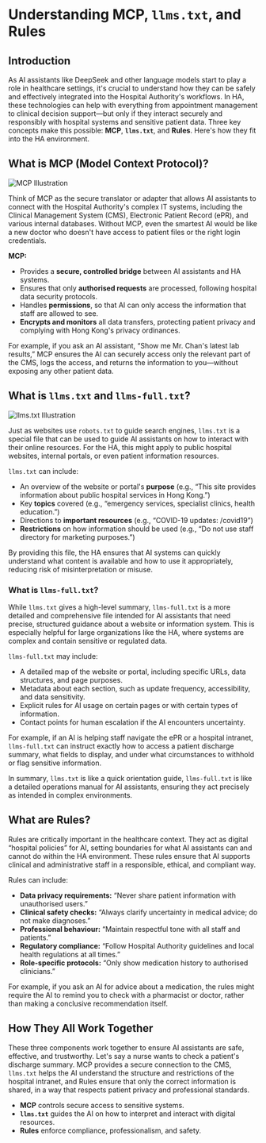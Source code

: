 # Understanding MCP, `llms.txt`, and Rules

## Introduction

As AI assistants like DeepSeek and other language models start to play a role in healthcare settings, it's crucial to understand how they can be safely and effectively integrated into the Hospital Authority's workflows. In HA, these technologies can help with everything from appointment management to clinical decision support—but only if they interact securely and responsibly with hospital systems and sensitive patient data. Three key concepts make this possible: **MCP**, **`llms.txt`**, and **Rules**. Here's how they fit into the HA environment.

## What is MCP (Model Context Protocol)?

<div className="flex justify-center p-4">
	<img src="/mcp-illustration.webp" alt="MCP Illustration" className="max-w-3/4" />
</div>

Think of MCP as the secure translator or adapter that allows AI assistants to connect with the Hospital Authority's complex IT systems, including the Clinical Management System (CMS), Electronic Patient Record (ePR), and various internal databases. Without MCP, even the smartest AI would be like a new doctor who doesn't have access to patient files or the right login credentials.

**MCP:**

- Provides a **secure, controlled bridge** between AI assistants and HA systems.
- Ensures that only **authorised requests** are processed, following hospital data security protocols.
- Handles **permissions**, so that AI can only access the information that staff are allowed to see.
- **Encrypts and monitors** all data transfers, protecting patient privacy and complying with Hong Kong's privacy ordinances.

For example, if you ask an AI assistant, “Show me Mr. Chan's latest lab results,” MCP ensures the AI can securely access only the relevant part of the CMS, logs the access, and returns the information to you—without exposing any other patient data.

## What is `llms.txt` and `llms-full.txt`?

<div className="flex justify-center p-4">
	<img src="/llms-txt.png" alt="llms.txt Illustration" className="max-w-3/4" />
</div>

Just as websites use `robots.txt` to guide search engines, `llms.txt` is a special file that can be used to guide AI assistants on how to interact with their online resources. For the HA, this might apply to public hospital websites, internal portals, or even patient information resources.

`llms.txt` can include:

- An overview of the website or portal's **purpose** (e.g., “This site provides information about public hospital services in Hong Kong.”)
- Key **topics** covered (e.g., “emergency services, specialist clinics, health education.”)
- Directions to **important resources** (e.g., “COVID-19 updates: /covid19”)
- **Restrictions** on how information should be used (e.g., “Do not use staff directory for marketing purposes.”)

By providing this file, the HA ensures that AI systems can quickly understand what content is available and how to use it appropriately, reducing risk of misinterpretation or misuse.

### What is `llms-full.txt`?

While `llms.txt` gives a high-level summary, `llms-full.txt` is a more detailed and comprehensive file intended for AI assistants that need precise, structured guidance about a website or information system. This is especially helpful for large organizations like the HA, where systems are complex and contain sensitive or regulated data.

`llms-full.txt` may include:

- A detailed map of the website or portal, including specific URLs, data structures, and page purposes.
- Metadata about each section, such as update frequency, accessibility, and data sensitivity.
- Explicit rules for AI usage on certain pages or with certain types of information.
- Contact points for human escalation if the AI encounters uncertainty.

For example, if an AI is helping staff navigate the ePR or a hospital intranet, `llms-full.txt` can instruct exactly how to access a patient discharge summary, what fields to display, and under what circumstances to withhold or flag sensitive information.

In summary, `llms.txt` is like a quick orientation guide, `llms-full.txt` is like a detailed operations manual for AI assistants, ensuring they act precisely as intended in complex environments.

## What are Rules?

Rules are critically important in the healthcare context. They act as digital “hospital policies” for AI, setting boundaries for what AI assistants can and cannot do within the HA environment. These rules ensure that AI supports clinical and administrative staff in a responsible, ethical, and compliant way.

Rules can include:
- **Data privacy requirements:** “Never share patient information with unauthorised users.”
- **Clinical safety checks:** “Always clarify uncertainty in medical advice; do not make diagnoses.”
- **Professional behaviour:** “Maintain respectful tone with all staff and patients.”
- **Regulatory compliance:** “Follow Hospital Authority guidelines and local health regulations at all times.”
- **Role-specific protocols:** “Only show medication history to authorised clinicians.”

For example, if you ask an AI for advice about a medication, the rules might require the AI to remind you to check with a pharmacist or doctor, rather than making a conclusive recommendation itself.

## How They All Work Together

These three components work together to ensure AI assistants are safe, effective, and trustworthy. Let's say a nurse wants to check a patient's discharge summary. MCP provides a secure connection to the CMS, `llms.txt` helps the AI understand the structure and restrictions of the hospital intranet, and Rules ensure that only the correct information is shared, in a way that respects patient privacy and professional standards.

- **MCP** controls secure access to sensitive systems.
- **`llms.txt`** guides the AI on how to interpret and interact with digital resources.
- **Rules** enforce compliance, professionalism, and safety.
